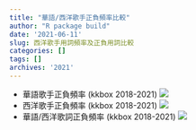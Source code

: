 ```yaml
---
title: "華語/西洋歌手正負頻率比較"
author: "R package build"
date: '2021-06-11'
slug: 西洋歌手用詞頻率及正負用詞比較
categories: []
tags: []
archives: '2021'
---
```

* 華語歌手正負頻率 (kkbox 2018-2021)
![](images/singers.png)
* 西洋歌手正負頻率 (kkbox 2018-2021)
![](images/BillBoard.png)
* 華語/西洋歌詞正負頻率 (kkbox 2018-2021)
![](images/Rplot.png)
